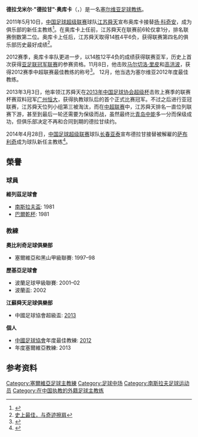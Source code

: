 {{noteTA
|1=zh-hans:奥库卡;zh-hk:奧古卡;
|2=zh-hans:德拉甘;zh-hk:達拉根;
}}

{{Infobox football biography
| name = 德拉甘·奥库卡<br>{{lang|sr|Дpaгaн Окука}}
| image =
| fullname = {{lang|sr|Дpaгoмиp Окука}}<br>Dragomir Okuka
| birth_date  = {{Birth date and age|1954|4|2}}
| birth_place = [[南斯拉夫社会主义联邦共和国|南斯拉夫]][[卡利诺维克|卡利诺维克]]
| position = [[中场|中场]]
|currentclub = [[伏伊伏丁那足球俱乐部|伏伊伏丁那]]
| youthyears1 = 
| youthclubs1 = 
| years1 = 1974-1985 
| years2 = 1976-1977 

| years4 = 1985-1987 
| years5 = 1987-1989
| clubs1 = [[維列茲足球會|維列茲]] 
| clubs2 = →[[萊奧塔爾足球會|萊奧塔爾]] （外借）
| clubs4 = [[奥雷布洛体育俱乐部|奥雷布洛]] 
| clubs5 = 莫托拉
| caps1 = 214   
| caps2 = 33   

| caps4 = 64   
| caps5 = 58   
| goals1 = 34  
| goals2 = 4  

| goals4 = 8  
| goals5 = 11 
| nationalyears1      = 
| nationalteam1       = 南斯拉夫U21
| nationalcaps1= 7 | nationalgoals1 = 0
| nationalyears2      = 
| nationalteam2       = 南斯拉夫国奥队
| nationalcaps2= 5 | nationalgoals2 = 0
| medaltemplates      = 
{{MedalSport | 男子[[足球|足球]]}}
{{MedalCountry | {{YUG}} }}
{{MedalCompetition|[[地中海运动会|地中海运动会]]}}
{{MedalGold  | [[1979年地中海运动会|1979 Split]] | 团体}}
| manageryears1 = 1994-1996 
| manageryears2 = 1996-1997 
| manageryears3 = 1997-1998 
| manageryears4 = 1998-1999 
| manageryears5 = 1999-2000 
| manageryears6 = 2000-2003 
| manageryears7 = 2005-2006 
| manageryears8 = 2006-2007 
| manageryears9 = 2007 
| manageryears10 = 2008-2010 
| manageryears11 = 2010
| manageryears12 = 2011-2013
| manageryears13 = 2014
| manageryears14 = 2016
| manageryears15 = 2018-
| managerclubs1 = [[贝塞耶足球俱乐部|贝塞耶]] 
| managerclubs2 = [[楚卡瑞奇基足球俱樂部|楚卡瑞奇基]] 
| managerclubs3 = [[奥比利奇足球俱乐部|奥比利奇]] 
| managerclubs4 = [[布杜克诺斯特足球俱乐部|布度洛斯]] 
| managerclubs5 = [[伏伊伏丁那足球俱乐部|伏伊伏丁那]] 
| managerclubs6 = [[华沙莱吉亚足球俱乐部|华沙莱吉亚]] 
| managerclubs7 = [[塞尔维亚21岁以下国家足球队|塞尔维亚U21]] 
| managerclubs8 = [[维斯瓦克拉科夫足球俱乐部|克拉科夫维斯瓦]] 
| managerclubs9 = [[奥摩尼亚体育会|奥摩尼亚]] 
| managerclubs10 = [[索菲亚火车头足球俱乐部|索菲亚火车头]] 
| managerclubs11 = [[卡瓦拉竞技俱乐部|卡瓦拉竞技]]
| managerclubs12 = [[江苏舜天足球俱乐部|江苏舜天]]
| managerclubs13 = [[长春亚泰足球俱乐部|长春亚泰]]
| managerclubs14 = [[天津泰达足球俱乐部|天津泰达]]
| managerclubs15 = [[伏伊伏丁那足球俱乐部|伏伊伏丁那]]
}}
'''德拉戈米尔·"德拉甘"·奥库卡'''（'''{{lang-sr|Дpaгoмиp Дpaгaн Окука}}'''，{{bd|1954年|4月2日|catIdx=Okuka, Dragan }}）是一名[[塞尔维亚|塞尔维亚]][[足球|足球]][[教练|教练]]。

2011年5月10日，[[中国足球超级联赛|中国足球超级联赛]]球队[[江苏舜天足球俱乐部|江苏舜天]]宣布奥库卡接替[[扬·科奇安|扬·科奇安]]，成为俱乐部的新任主教练<ref>{{Cite web |url=http://sports.163.com/11/0510/16/73N5A73I00051C89.html |title=江苏宣布塞籍代理主帅上任 曾执教塞尔维亚国青 |access-date=2011-11-24 |archive-date=2020-06-24 |archive-url=https://web.archive.org/web/20200624113311/http://sports.163.com/11/0510/16/73N5A73I00051C89.html }}</ref>。在奥库卡上任前，江苏舜天在联赛前6轮仅拿1分，排名联赛倒数第二位。奥库卡上任后，江苏舜天取得14胜4平6负，获得联赛第四名的俱乐部历史最好成绩<ref>[http://www.goalchina.net/html/2011/11/03/201111031110353.htm 史上最佳，与奇迹擦肩]{{dead link|date=2018年2月 |bot=InternetArchiveBot |fix-attempted=yes }}</ref>。

2012赛季，奥库卡率队更进一步，以14胜12平4负的成绩获得联赛亚军，历史上首次获得[[亚足联冠军联赛|亚足联冠军联赛]]的参赛资格。11月8日，他击败[[马尔切洛·里皮|马尔切洛·里皮]]和[[高洪波|高洪波]]，获得2012赛季中超联赛最佳教练的称号<ref>{{Cite web |url=http://sports.163.com/12/1108/16/8FQ5JKHA00051C89.html |title=中超颁奖礼德拉甘压里皮 京贵穗获最佳人气赛区 |access-date=2012-11-15 |archive-url=https://web.archive.org/web/20121111101232/http://sports.163.com/12/1108/16/8FQ5JKHA00051C89.html |archive-date=2012-11-11 |dead-url=yes }}</ref>。 12月，他当选为塞尔维亚2012年度最佳教练。

2013年3月3日，他率领江苏舜天在[[2013年中国足球协会超级杯|2013年中国足球协会超级杯]]击败上赛季的联赛杯赛双料冠军[[广州恒大足球俱乐部|广州恒大]]，获得执教球队后的首个正式比赛冠军。不过之后进行亚冠联赛，江苏舜天位列小组第三被淘汰，而在[[2013年中国足球超级联赛|中超联赛]]中，江苏舜天排名一直位列联赛下游，甚至到最后一轮还需要为保级而战，虽然最终比[[青岛中能|青岛中能]]多一分而保级成功，但俱乐部决定不再和合同到期的德拉甘续约。

2014年4月28日，[[中国足球超级联赛|中国足球超级联赛]]球队[[长春亚泰足球俱乐部|长春亚泰]]宣布德拉甘接替被解雇的[[萨布利奇|萨布利奇]]成为球队新任主教练<ref>{{Cite web |url=http://weibo.com/1650479093/B1OEWzaWu |title=【你好，德拉甘】今日，长春亚泰足球俱乐部与德拉甘正式签订合同，即日起，德拉甘正式就任长春亚泰足球队主教练。 |access-date=2014-04-28 |archive-date=2020-06-24 |archive-url=https://web.archive.org/web/20200624113346/https://www.weibo.com/1650479093/B1OEWzaWu }}</ref>。

==榮譽==
===球員===
'''維列茲足球會'''
*[[南斯拉夫盃|南斯拉夫盃]]: 1981
*[[巴爾乾杯|巴爾乾杯]]: 1981

===教練===
'''奧比利奇足球俱樂部'''
*塞爾維亞和黑山甲級聯賽: 1997–98

'''歷基亞足球會'''
*波蘭足球甲級聯賽: 2001–02
*波蘭盃: 2002

'''江蘇舜天足球俱樂部'''
*中國足球協會超級盃: [[2013年中國足球協會超級盃|2013]]

'''個人'''
*[[中國足球協會|中國足球協會]]年度最佳教練: [[2012年中國足球超級聯賽|2012]]
*年度塞爾維亞教練: 2013

==参考资料==
{{reflist}}

{{2011年中超分类名单江苏}}
{{2012年中超分类名单江苏}}
{{2013年中超分类名单江苏}}
{{2014年中超分类名单长春}}
{{2016年中超分类名单天津}}
{{历届中国足球顶级联赛最佳教练}}

{{DEFAULTSORT:Farias, Sergio}}
[[Category:塞爾維亞足球主教練|Category:塞爾維亞足球主教練]]
[[Category:足球中场|Category:足球中场]]
[[Category:南斯拉夫足球运动员|Category:南斯拉夫足球运动员]]
[[Category:在中国执教的外籍足球主教练|Category:在中国执教的外籍足球主教练]]
